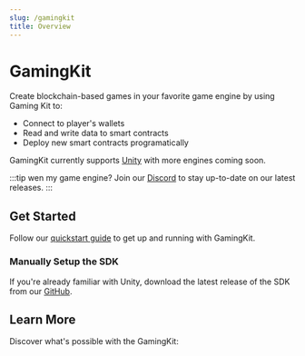 ```yaml
---
slug: /gamingkit
title: Overview
---
```



# GamingKit

<div className="heroGrid" style={{ alignItems: "flex-start" }}>
  <div>
    <p style={{ marginTop: "8px" }}>
      Create blockchain-based games in your favorite game engine by using Gaming
      Kit to:
    </p>
    <ul>
      <li>Connect to player's wallets</li>
      <li>Read and write data to smart contracts</li>
      <li>Deploy new smart contracts programatically</li>
    </ul>

  </div>
<div className="heroGridImageContainer">
  <YoutubeEmbed link={"https://www.youtube.com/embed/sEXCE21I2uw"} />
</div>
</div>

GamingKit currently supports <a href="https://unity.com/">Unity</a> with
more engines coming soon.

:::tip wen my game engine?
Join our [Discord](https://discord.com/invite/web3sdkio) to stay up-to-date on our latest releases.
:::

## Get Started

Follow our [quickstart guide](/gamingkit/quickstart) to get up and running with GamingKit.

<div className="row" style={{ marginBottom: 12 }}>
  <div className="col col--12" style={{ padding: 8 }}>
    <QuickstartCard
      name="Quickstart: Get Started With The Unity SDK"
      link="/gamingkit/quickstart"
      image="/assets/icons/education.png"
    />
  </div>
</div>

### Manually Setup the SDK

If you're already familiar with Unity, download the latest release of the SDK from our [GitHub](https://github.com/web3sdkio/unity-sdk/releases).

<div className="row">
  <div className="col col--12" style={{ padding: 8 }}>
    <QuickstartCard
      name="Download The Unity Package File"
      link="https://github.com/web3sdkio/unity-sdk/releases"
      image="/assets/languages/unity.webp"
    />
  </div>
</div>

## Learn More

Discover what&apos;s possible with the GamingKit:

<div className="row" style={{ marginTop: 24 }}>
  <div className="col col--6" style={{ padding: 8 }}>
    <QuickstartCard
      name="Airdrop Free-To-Own NFTs"
      link="https://blog.web3sdk.io/guides/airdrop-free-to-own-nfts-for-a-web3-game/"
      image="/assets/icons/deployment.png"
    />
  </div>
  <div className="col col--6" style={{ padding: 8 }}>
    <QuickstartCard
      name="Add A Connect Wallet Button"
      link="https://blog.web3sdk.io/guides/add-a-connect-wallet-button-in-a-unity-game/"
      image="/assets/icons/report.png"
    />
  </div>
  <div className="col col--6" style={{ padding: 8 }}>
    <QuickstartCard
      name="Create Burn-To-Redeem NFTs"
      link="https://blog.web3sdk.io/guides/sell-burn-to-redeem-nfts-in-unity/"
      image="/assets/icons/edition-drop.png"
    />
  </div>
  <div className="col col--6" style={{ padding: 8 }}>
    <QuickstartCard
      name="Sell ERC20 Tokens As In-Game Currency"
      link="https://blog.web3sdk.io/guides/sell-your-in-game-currency-for-crypto-in-unity/"
      image="/assets/icons/gamefi.png"
    />
  </div>
</div>
